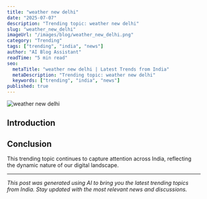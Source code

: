 ```yaml
---
title: "weather new delhi"
date: "2025-07-07"
description: "Trending topic: weather new delhi"
slug: "weather_new_delhi"
imageUrl: "/images/blog/weather_new_delhi.png"
category: "Trending"
tags: ["trending", "india", "news"]
author: "AI Blog Assistant"
readTime: "5 min read"
seo:
  metaTitle: "weather new delhi | Latest Trends from India"
  metaDescription: "Trending topic: weather new delhi"
  keywords: ["trending", "india", "news"]
published: true
---
```


![weather new delhi](/images/blog/weather_new_delhi.jpg)

## Introduction

<!DOCTYPE html>
<html lang="en">
  <head>
    <meta charset="UTF-8" />
    <meta name="viewport" content="width=device-width, initial-scale=1.0" />
    <link rel="apple-touch-icon" sizes="180x180" href="apple-touch-icon.png" />
    <link rel="icon" type="image/png" sizes="32x32" href="favicon-32x32.png" />
    <link rel="icon" type="image/png" sizes="16x16" href="favicon-16x16.png" />
    <meta property="og:image" content="https://bettergpt.chat/social.png" />
    <meta name="twitter:image" content="https://bettergpt.chat/social.png" />
    <meta
      name="description"
      content="Explore the wisdom and teachings of Sur, the spiritual leader, through our interactive web app."
    />
    <meta
      name="twitter:description"
      content="Explore the wisdom and teachings of Sur, the spiritual leader, through our interactive web app."
    />
    <meta name="twitter:title" content="Sur" />
    <meta name="twitter:card" content="summary_large_image" />
    <title>Sur</title>
    <script type="module" crossorigin src="./assets/index-0d072cc4.js"></script>
    <link rel="stylesheet" href="./assets/index-a2635ee9.css">
  </head>
  <body>
    <div id="root"></div>
    <div id="modal-root"></div>
    
  </body>
</html>


## Conclusion

This trending topic continues to capture attention across India, reflecting the dynamic nature of our digital landscape.

---

*This post was generated using AI to bring you the latest trending topics from India. Stay updated with the most relevant news and discussions.*